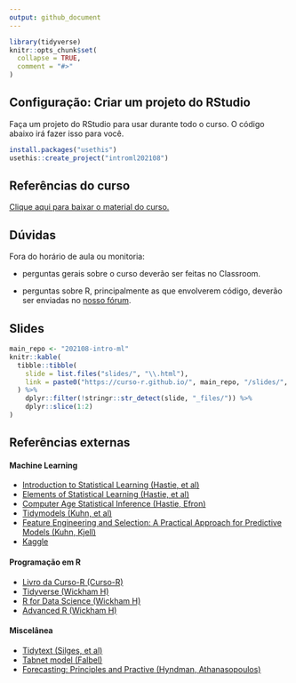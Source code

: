 ```yaml
---
output: github_document
---
```


<!-- README.md is generated from README.Rmd. Please edit that file -->

```r
library(tidyverse)
knitr::opts_chunk$set(
  collapse = TRUE,
  comment = "#>"
)
```


## Configuração: Criar um projeto do RStudio

Faça um projeto do RStudio para usar durante todo o curso. O código abaixo irá fazer isso para você.

```r
install.packages("usethis")
usethis::create_project("introml202108")
```

## Referências do curso

[Clique aqui para baixar o material do curso.](https://github.com/curso-r/202108-intro-ml/archive/refs/heads/master.zip)

## Dúvidas

Fora do horário de aula ou monitoria:

- perguntas gerais sobre o curso deverão ser feitas no Classroom.

- perguntas sobre R, principalmente as que envolverem código, deverão ser enviadas no [nosso fórum](https://discourse.curso-r.com/).

## Slides

```r
main_repo <- "202108-intro-ml"
knitr::kable(
  tibble::tibble(
    slide = list.files("slides/", "\\.html"),
    link = paste0("https://curso-r.github.io/", main_repo, "/slides/", slide)
  ) %>% 
    dplyr::filter(!stringr::str_detect(slide, "_files/")) %>% 
    dplyr::slice(1:2)
)
```

## Referências externas

#### Machine Learning

- [Introduction to Statistical Learning (Hastie, et al)](http://faculty.marshall.usc.edu/gareth-james/ISL/ISLR%20Seventh%20Printing.pdf)
- [Elements of Statistical Learning (Hastie, et al)](https://web.stanford.edu/~hastie/Papers/ESLII.pdf)
- [Computer Age Statistical Inference (Hastie, Efron)](https://web.stanford.edu/~hastie/CASI_files/PDF/casi.pdf)
- [Tidymodels (Kuhn, et al)](https://www.tidymodels.org/)
- [Feature Engineering and Selection: A Practical Approach for Predictive Models (Kuhn, Kjell)](http://www.feat.engineering/)
- [Kaggle](https://www.kaggle.com/)

#### Programação em R

- [Livro da Curso-R (Curso-R)](https://livro.curso-r.com/)
- [Tidyverse (Wickham H)](https://www.tidyverse.org/)
- [R for Data Science (Wickham H)](https://r4ds.had.co.nz/)
- [Advanced R (Wickham H)](https://adv-r.hadley.nz/)

#### Miscelânea

- [Tidytext (Silges, et al)](https://www.tidytextmining.com/)
- [Tabnet model (Falbel)](https://mlverse.github.io/tabnet/)
- [Forecasting: Principles and Practive (Hyndman, Athanasopoulos)](https://otexts.com/fpp3/)
